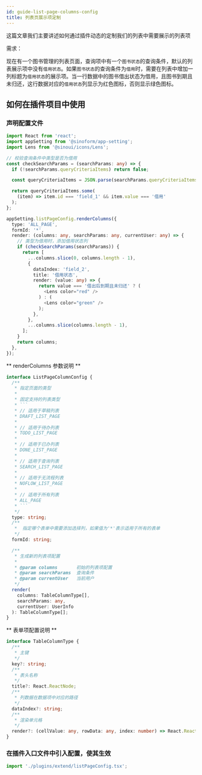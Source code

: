 ```yaml
---
id: guide-list-page-columns-config
title: 列表页展示项定制
---
```


这篇文章我们主要讲述如何通过插件动态的定制我们的列表中需要展示的列表项

需求：

现在有一个图书管理的列表页面，查询项中有一个`图书状态`的查询条件，默认的列表展示项中没有`借用状态`。如果`图书状态`的查询条件为`借用`时，需要在列表中增加一列标题为`借用状态`的展示项。当一行数据中的图书借出状态为借用，且图书到期且未归还，这行数据对应的`借用状态`列显示为红色图标，否则显示绿色图标。

## 如何在插件项目中使用

### 声明配置文件

```typescript title="src/plugins/extend/listPageConfig.tsx"
import React from 'react';
import appSetting from '@sinoform/app-setting';
import Lens from '@sinoui/icons/Lens';

// 校验查询条件中类型是否为借用
const checkSearchParams = (searchParams: any) => {
  if (!searchParams.queryCriteriaItems) return false;

  const queryCriteriaItems = JSON.parse(searchParams.queryCriteriaItems);

  return queryCriteriaItems.some(
    (item) => item.id === 'field_1' && item.value === '借用'
  );
};

appSetting.listPageConfig.renderColumns({
  type: 'ALL_PAGE',
  formId: '*',
  render: (columns: any, searchParams: any, currentUser: any) => {
    // 类型为借用时，添加借用状态列
    if (checkSearchParams(searchParams)) {
      return [
        ...columns.slice(0, columns.length - 1),
        {
          dataIndex: 'field_2',
          title: '借用状态',
          render: (value: any) => {
            return value === '借出后到期且未归还' ? (
              <Lens color="red" />
            ) : (
              <Lens color="green" />
            );
          },
        },
        ...columns.slice(columns.length - 1),
      ];
    }
    return columns;
  },
});
```

** renderColumns 参数说明 **

````typescript
interface ListPageColumnConfig {
  /**
   * 指定页面的类型
   *
   * 固定支持的列表类型
   * ```
   * // 适用于草稿列表
   * DRAFT_LIST_PAGE
   *
   * // 适用于待办列表
   * TODO_LIST_PAGE
   *
   * // 适用于已办列表
   * DONE_LIST_PAGE
   *
   * // 适用于查询列表
   * SEARCH_LIST_PAGE
   *
   * // 适用于无流程列表
   * NOFLOW_LIST_PAGE
   *
   * // 适用于所有列表
   * ALL_PAGE
   * ```
   */
  type: string;
  /**
   *  指定哪个表单中需要添加选择列，如果值为'*'表示适用于所有的表单
   */
  formId: string;

  /**
   * 生成新的列表项配置
   *
   * @param columns       初始的列表项配置
   * @param searchParams  查询条件
   * @param currentUser   当前用户
   */
  render(
    columns: TableColumnType[],
    searchParams: any,
    currentUser: UserInfo
  ): TableColumnType[];
}
````

** 表单项配置说明 **

```typescript
interface TableColumnType {
  /**
   * 主键
   */
  key?: string;
  /**
   * 表头名称
   */
  title?: React.ReactNode;
  /**
   * 列数据在数据项中对应的路径
   */
  dataIndex?: string;
  /**
   * 渲染单元格
   */
  render?: (cellValue: any, rowData: any, index: number) => React.ReactNode;
}
```

### 在插件入口文件中引入配置，使其生效

```typescript title='src/index.ts'
import './plugins/extend/listPageConfig.tsx';
```
